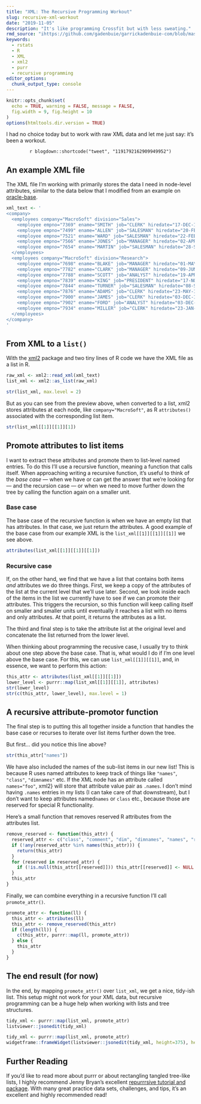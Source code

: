 ```yaml
---
title: "XML: The Recursive Programming Workout"
slug: recursive-xml-workout
date: "2019-11-05"
description: "It's like programming Crossfit but with less sweating."
rmd_source: "ihttps://github.com/gadenbuie/garrickadenbuie-com/blob/master/content/blog/2019/2019-11-05-xml-the-recursive-programming-workout.Rmd"
keywords: 
  - rstats
  - R
  - XML
  - xml2
  - purr
  - recursive programming
editor_options: 
  chunk_output_type: console
---
```


<!-- Links -->
[xml2]: https://xml2.r-lib.org

```r
knitr::opts_chunk$set(
  echo = TRUE, warning = FALSE, message = FALSE,
  fig.width = 9, fig.height = 10
)
options(htmltools.dir.version = TRUE)
```

I had no choice today but to work with raw XML data
and let me just say: it's been a workout.

<center>
`r blogdown::shortcode("tweet", "1191792162909949952")`
</center>

## An example XML file

The XML file I'm working with primarily stores the data I need in node-level attributes,
similar to the data below that I modified from an example on
[oracle-base](https://oracle-base.com/articles/misc/xmltable-convert-xml-data-into-rows-and-columns-using-sql#attribute-based-xml).

```r
xml_text <- '
<company>
  <employees company="MacroSoft" division="Sales">
    <employee empno="7369" ename="SMITH" job="CLERK" hiredate="17-DEC-1980"/>
    <employee empno="7499" ename="ALLEN" job="SALESMAN" hiredate="20-FEB-1981"/>
    <employee empno="7521" ename="WARD" job="SALESMAN" hiredate="22-FEB-1981"/>
    <employee empno="7566" ename="JONES" job="MANAGER" hiredate="02-APR-1981"/>
    <employee empno="7654" ename="MARTIN" job="SALESMAN" hiredate="28-SEP-1981"/>
  </employees>
  <employees company="MacroSoft" division="Research">
    <employee empno="7698" ename="BLAKE" job="MANAGER" hiredate="01-MAY-1981"/>
    <employee empno="7782" ename="CLARK" job="MANAGER" hiredate="09-JUN-1981"/>
    <employee empno="7788" ename="SCOTT" job="ANALYST" hiredate="19-APR-1987"/>
    <employee empno="7839" ename="KING" job="PRESIDENT" hiredate="17-NOV-1981"/>
    <employee empno="7844" ename="TURNER" job="SALESMAN" hiredate="08-SEP-1981"/>
    <employee empno="7876" ename="ADAMS" job="CLERK" hiredate="23-MAY-1987"/>
    <employee empno="7900" ename="JAMES" job="CLERK" hiredate="03-DEC-1981"/>
    <employee empno="7902" ename="FORD" job="ANALYST" hiredate="03-DEC-1981"/>
    <employee empno="7934" ename="MILLER" job="CLERK" hiredate="23-JAN-1982"/>
  </employees>
</company>
'
```

## From XML to a `list()`

With the [[xml2]]{.pkg} package and two tiny lines of R code
we have the XML file as a list in R.

```r
raw_xml <- xml2::read_xml(xml_text)
list_xml <- xml2::as_list(raw_xml)

str(list_xml, max.level = 2)
```

But as you can see from the preview above,
when converted to a list, 
[xml2]{.pkg} stores attributes at each node,
like `company="MacroSoft"`,
as R `attributes()` associated with the corresponding list item.

```r
str(list_xml[[1]][[1]][1])
```

## Promote attributes to list items

I want to extract these attributes and promote them to list-level named entries.
To do this I'll use a recursive function,
meaning a function that calls itself.
When approaching writing a recursive function,
it's useful to think of the _base case_ —
when we have or can get the answer that we're looking for —
and the recursion case —
or when we need to move further down the tree by calling
the function again on a smaller unit.

### Base case

The base case of the recursive function 
is when we have an empty list that has attributes.
In that case, we just return the attributes.
A good example of the base case from our example XML
is the `list_xml[[1]][[1]][[1]]` we see above.

```r
attributes(list_xml[[1]][[1]][[1]])
```

### Recursive case

If, 
on the other hand, 
we find that we have a list that contains both items _and_ attributes
we do three things. 
First, 
we keep a copy of the attributes of the list at the current level that we'll use later. 
Second, 
we look inside each of the items
in the list we currently have to see if we can promote their attributes.
This triggers the recursion, 
so this function will keep calling itself on smaller
and smaller units until eventually it reaches a list with no items and only attributes.
At that point, it returns the attributes as a list.

The third and final step is to take the attribute list at the original level and
concatenate the list returned from the lower level.

When thinking about programming the recusive case,
I usually try to think about one step above the base case.
That is, what would I do if I'm one level above the base case.
For this, we can use `list_xml[[1]][[1]]`,
and, in essence,
we want to perform this action:

```r
this_attr <- attributes(list_xml[[1]][[1]])
lower_level <- purrr::map(list_xml[[1]][[1]], attributes)
str(lower_level)
str(c(this_attr, lower_level), max.level = 1)
```

## A recursive attribute-promotor function

The final step is to putting this all together inside a function
that handles the base case or recurses to iterate over list items further down the tree.

But first...
did you notice this line above? 

```r
str(this_attr["names"])
```

We have also included the names of the sub-list items in our new list!
This is because R uses named attributes 
to keep track of things like `"names"`, `"class"`, `"dimnames"` etc.
If the XML node has an attribute called `names="foo"`, 
[xml2]{.pkg}} will store that attribute value pair as `.names`. 
I don't mind having `.names` entries in my lists
(I can take care of that downstream),
but I don't want to keep attributes named` names` or `class` etc., 
because those are reserved for special R functionality.

Here's a small function that removes reserved R attributes
from the attributes list.

```r
remove_reserved <- function(this_attr) {
  reserved_attr <- c("class", "comment", "dim", "dimnames", "names", "row.names", "tsp")
  if (!any(reserved_attr %in% names(this_attr))) {
    return(this_attr)
  }
  for (reserved in reserved_attr) {
    if (!is.null(this_attr[[reserved]])) this_attr[[reserved]] <- NULL
  }
  this_attr
}
```

Finally, we can combine everything in a recursive function
I'll call `promote_attr()`.

```r
promote_attr <- function(ll) {
  this_attr <- attributes(ll)
  this_attr <- remove_reserved(this_attr)
  if (length(ll)) {
    c(this_attr, purrr::map(ll, promote_attr))
  } else {
    this_attr
  }
}
```

## The end result (for now)

In the end, 
by mapping `promote_attr()` over `list_xml`, 
we get a nice, tidy-ish list. 
This setup might not work for your XML data,
but recursive programming can be a huge help when working with lists and tree structures.

```r
tidy_xml <- purrr::map(list_xml, promote_attr)
listviewer::jsonedit(tidy_xml)
```

```r
tidy_xml <- purrr::map(list_xml, promote_attr)
widgetframe::frameWidget(listviewer::jsonedit(tidy_xml, height=375), height=425)
```

## Further Reading

If you'd like to read more about [purrr]{.pkg}
or about rectangling tangled tree-like lists,
I highly recommend Jenny Bryan's excellent
[repurrrsive tutorial and package](https://github.com/jennybc/repurrrsive).
With many great practice data sets, challenges, and tips,
it's an excellent and highly recommended read!

